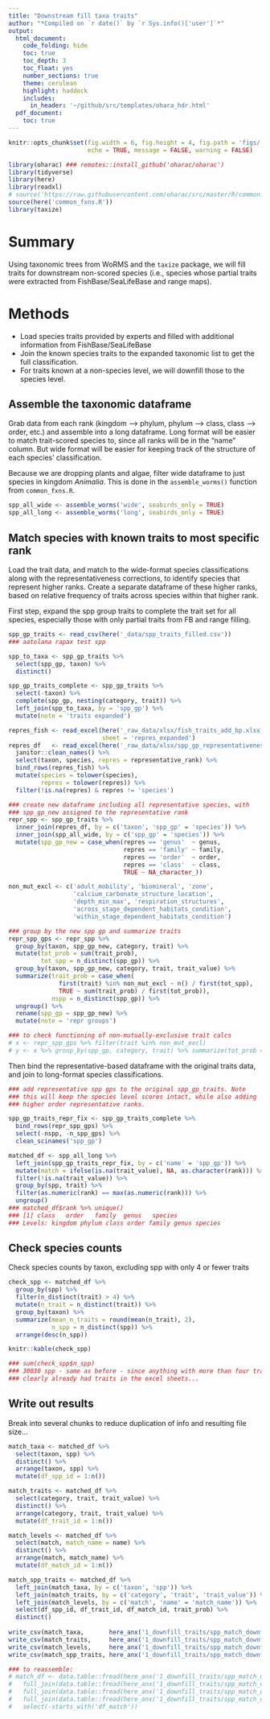 ```yaml
---
title: "Downstream fill taxa traits"
author: "*Compiled on `r date()` by `r Sys.info()['user']`*"
output: 
  html_document:
    code_folding: hide
    toc: true
    toc_depth: 3
    toc_float: yes
    number_sections: true
    theme: cerulean
    highlight: haddock
    includes: 
      in_header: '~/github/src/templates/ohara_hdr.html'
  pdf_document:
    toc: true
---
```


``` r

knitr::opts_chunk$set(fig.width = 6, fig.height = 4, fig.path = 'figs/',
                      echo = TRUE, message = FALSE, warning = FALSE)

library(oharac) ### remotes::install_github('oharac/oharac')
library(tidyverse)
library(here)
library(readxl)
# source('https://raw.githubusercontent.com/oharac/src/master/R/common.R')
source(here('common_fxns.R'))
library(taxize)

```

# Summary

Using taxonomic trees from WoRMS and the `taxize` package, we will fill traits for downstream non-scored species (i.e., species whose partial traits were extracted from FishBase/SeaLifeBase and range maps).

# Methods

* Load species traits provided by experts and filled with additional information from FishBase/SeaLifeBase   
* Join the known species traits to the expanded taxonomic list to get the full classification.
* For traits known at a non-species level, we will downfill those to the species level.

## Assemble the taxonomic dataframe

Grab data from each rank (kingdom --> phylum, phylum --> class, class --> order, etc.) and assemble into a long dataframe.  Long format will be easier to match trait-scored species to, since all ranks will be in the "name" column.  But wide format will be easier for keeping track of the structure of each species' classification.

Because we are dropping plants and algae, filter wide dataframe to just species in kingdom _Animalia_.  This is done in the `assemble_worms()` function from `common_fxns.R`.

``` r
spp_all_wide <- assemble_worms('wide', seabirds_only = TRUE)
spp_all_long <- assemble_worms('long', seabirds_only = TRUE)
```

## Match species with known traits to most specific rank

Load the trait data, and match to the wide-format species classifications along with the representativeness corrections, to identify species that represent higher ranks.  Create a separate dataframe of these higher ranks, based on relative frequency of traits across species within that higher rank.

First step, expand the spp group traits to complete the trait set for all species, especially those with only partial traits from FB and range filling.

```r
spp_gp_traits <- read_csv(here('_data/spp_traits_filled.csv'))
### aatolana rapax test spp

spp_to_taxa <- spp_gp_traits %>%
  select(spp_gp, taxon) %>%
  distinct()

spp_gp_traits_complete <- spp_gp_traits %>%
  select(-taxon) %>%
  complete(spp_gp, nesting(category, trait)) %>%
  left_join(spp_to_taxa, by = 'spp_gp') %>%
  mutate(note = 'traits expanded')
```


``` r

repres_fish <- read_excel(here('_raw_data/xlsx/fish_traits_add_bp.xlsx'), 
                          sheet = 'repres_expanded')
repres_df   <- read_excel(here('_raw_data/xlsx/spp_gp_representativeness.xlsx')) %>%
  janitor::clean_names() %>%
  select(taxon, species, repres = representative_rank) %>%
  bind_rows(repres_fish) %>%
  mutate(species = tolower(species),
         repres = tolower(repres)) %>%
  filter(!is.na(repres) & repres != 'species')

### create new dataframe including all representative species, with
### spp_gp_new assigned to the representative rank
repr_spp <- spp_gp_traits %>%
  inner_join(repres_df, by = c('taxon', 'spp_gp' = 'species')) %>%
  inner_join(spp_all_wide, by = c('spp_gp' = 'species')) %>%
  mutate(spp_gp_new = case_when(repres == 'genus'  ~ genus,
                                repres == 'family' ~ family,
                                repres == 'order'  ~ order,
                                repres == 'class'  ~ class,
                                TRUE ~ NA_character_))

non_mut_excl <- c('adult_mobility', 'biomineral', 'zone',
                  'calcium_carbonate_structure_location', 
                  'depth_min_max', 'respiration_structures', 
                  'across_stage_dependent_habitats_condition', 
                  'within_stage_dependent_habitats_condition')

### group by the new spp gp and summarize traits
repr_spp_gps <- repr_spp %>%
  group_by(taxon, spp_gp_new, category, trait) %>%
  mutate(tot_prob = sum(trait_prob),
         tot_spp = n_distinct(spp_gp)) %>%
  group_by(taxon, spp_gp_new, category, trait, trait_value) %>%
  summarize(trait_prob = case_when(
              first(trait) %in% non_mut_excl ~ n() / first(tot_spp),
              TRUE ~ sum(trait_prob) / first(tot_prob)),
            nspp = n_distinct(spp_gp)) %>%
  ungroup() %>%
  rename(spp_gp = spp_gp_new) %>%
  mutate(note = 'repr groups')

### to check functioning of non-mutually-exclusive trait calcs
# x <- repr_spp_gps %>% filter(trait %in% non_mut_excl)
# y <- x %>% group_by(spp_gp, category, trait) %>% summarize(tot_prob = sum(trait_prob))
```

Then bind the representative-based dataframe with the original traits data, and join to long-format species classifications.

``` r
### add representative spp gps to the original spp_gp_traits. Note
### this will keep the species level scores intact, while also adding
### higher order representative ranks.

spp_gp_traits_repr_fix <- spp_gp_traits_complete %>%
  bind_rows(repr_spp_gps) %>%
  select(-nspp, -n_spp_gps) %>%
  clean_scinames('spp_gp')

matched_df <- spp_all_long %>%
  left_join(spp_gp_traits_repr_fix, by = c('name' = 'spp_gp')) %>%
  mutate(match = ifelse(is.na(trait_value), NA, as.character(rank))) %>%
  filter(!is.na(trait_value)) %>%
  group_by(spp, trait) %>%
  filter(as.numeric(rank) == max(as.numeric(rank))) %>%
  ungroup()
### matched_df$rank %>% unique()
### [1] class   order   family  genus   species
### Levels: kingdom phylum class order family genus species

```

## Check species counts

Check species counts by taxon, excluding spp with only 4 or fewer traits

```r
check_spp <- matched_df %>%
  group_by(spp) %>%
  filter(n_distinct(trait) > 4) %>%
  mutate(n_trait = n_distinct(trait)) %>%
  group_by(taxon) %>%
  summarize(mean_n_traits = round(mean(n_trait), 2),
            n_spp = n_distinct(spp)) %>%
  arrange(desc(n_spp))

knitr::kable(check_spp)

### sum(check_spp$n_spp)
### 30030 spp - same as before - since anything with more than four traits
### clearly already had traits in the excel sheets...
```

## Write out results

Break into several chunks to reduce duplication of info and resulting file size...

```r
match_taxa <- matched_df %>%
  select(taxon, spp) %>%
  distinct() %>%
  arrange(taxon, spp) %>%
  mutate(df_spp_id = 1:n())

match_traits <- matched_df %>%
  select(category, trait, trait_value) %>%
  distinct() %>%
  arrange(category, trait, trait_value) %>%
  mutate(df_trait_id = 1:n())

match_levels <- matched_df %>%
  select(match, match_name = name) %>%
  distinct() %>%
  arrange(match, match_name) %>%
  mutate(df_match_id = 1:n())

match_spp_traits <- matched_df %>%
  left_join(match_taxa, by = c('taxon', 'spp')) %>%
  left_join(match_traits, by = c('category', 'trait', 'trait_value')) %>%
  left_join(match_levels, by = c('match', 'name' = 'match_name')) %>%
  select(df_spp_id, df_trait_id, df_match_id, trait_prob) %>%
  distinct()
  
write_csv(match_taxa,       here_anx('1_downfill_traits/spp_match_downfill_taxa.csv'))
write_csv(match_traits,     here_anx('1_downfill_traits/spp_match_downfill_traits.csv'))
write_csv(match_levels,     here_anx('1_downfill_traits/spp_match_downfill_levels.csv'))
write_csv(match_spp_traits, here_anx('1_downfill_traits/spp_match_downfill_spp_traits.csv'))

### to reassemble:
# match_df <- data.table::fread(here_anx('1_downfill_traits/spp_match_downfill_spp_traits.csv')) %>%
#   full_join(data.table::fread(here_anx('1_downfill_traits/spp_match_downfill_levels.csv'))) %>%
#   full_join(data.table::fread(here_anx('1_downfill_traits/spp_match_downfill_traits.csv'))) %>%
#   full_join(data.table::fread(here_anx('1_downfill_traits/spp_match_downfill_taxa.csv'))) %>%
#   select(-starts_with('df_match'))
              
```

